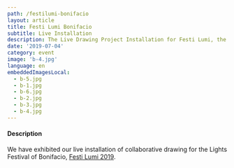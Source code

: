 ```yaml
---
path: /festilumi-bonifacio
layout: article
title: Festi Lumi Bonifacio
subtitle: Live Installation
description: The Live Drawing Project Installation for Festi Lumi, the Lights Festival of Bonifacio, France
date: '2019-07-04'
category: event
image: 'b-4.jpg'
language: en
embeddedImagesLocal:
  - b-5.jpg
  - b-1.jpg
  - b-6.jpg
  - b-2.jpg
  - b-3.jpg
  - b-4.jpg
---
```


<ImageGrid props={props}/>

#### Description

We have exhibited our live installation of collaborative drawing for the Lights Festival of Bonifacio, [Festi Lumi 2019](//www.bonifacio.co.uk/agenda-manifestation/festi-lumi/).
